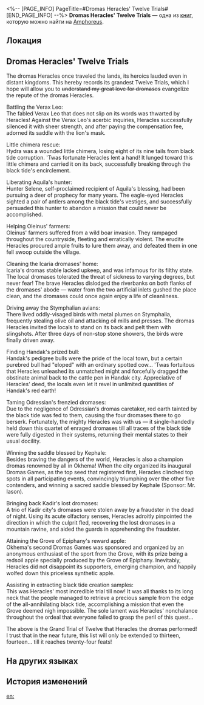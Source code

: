 <%-- [PAGE_INFO]
PageTitle=#Dromas Heracles' Twelve Trials#
[END_PAGE_INFO] --%>
{{Дополнить}}
{{Книга Инфобокс
|id           = 451
|partIds      = 190753
|Название     = 
|Изображение  = Предмет Книга Амфореус 1.png
|Мир          = Amphoreus
|Томов        = 1
|Автор        = <!--нужно добавить-->
|Описание     = Please treat this work as fiction, though its author really wants you to think it's real.
|Том1         = {{tx}}
|Источник1    = {{tx|Отсутствует источник}}
|Персонажи    = Aquila; Kephale
|Фракции      = Okhema
}}
'''Dromas Heracles' Twelve Trials''' — одна из [[Книги|книг]], которую можно найти на [[Amphoreus]].

==Локация==
{{Отметка карты|<!--название карты-->|<!--id отметки-->}}

==Dromas Heracles' Twelve Trials==
The dromas Heracles once traveled the lands, its heroics lauded even in distant kingdoms. This hereby records its grandest Twelve Trials, which I hope will allow you to <s>understand my great love for dromases</s> evangelize the repute of the dromas Heracles.

Battling the Verax Leo:<br />
The fabled Verax Leo that does not slip on its words was thwarted by Heracles! Against the Verax Leo's acerbic inquiries, Heracles successfully silenced it with sheer strength, and after paying the compensation fee, adorned its saddle with the lion's mask.

Little chimera rescue:<br />
Hydra was a wounded little chimera, losing eight of its nine tails from black tide corruption. 'Twas fortunate Heracles lent a hand! It lunged toward this little chimera and carried it on its back, successfully breaking through the black tide's encirclement.

Liberating Aquila's hunter:<br />
Hunter Selene, self-proclaimed recipient of Aquila's blessing, had been pursuing a deer of prophecy for many years. The eagle-eyed Heracles sighted a pair of antlers among the black tide's vestiges, and successfully persuaded this hunter to abandon a mission that could never be accomplished.

Helping Oleinus' farmers:<br />
Oleinus' farmers suffered from a wild boar invasion. They rampaged throughout the countryside, fleeting and erratically violent. The erudite Heracles procured ample fruits to lure them away, and defeated them in one fell swoop outside the village.

Cleaning the Icaria dromases' home:<br />
Icaria's dromas stable lacked upkeep, and was infamous for its filthy state. The local dromases tolerated the threat of sickness to varying degrees, but never fear! The brave Heracles dislodged the riverbanks on both flanks of the dromases' abode &mdash; water from the two artificial inlets gushed the place clean, and the dromases could once again enjoy a life of cleanliness.

Driving away the Stymphalian avians:<br />
There lived oddly-visaged birds with metal plumes on Stymphalia, frequently stealing olive oil and attacking oil mills and presses. The dromas Heracles invited the locals to stand on its back and pelt them with slingshots. After three days of non-stop stone showers, the birds were finally driven away.

Finding Handak's prized bull:<br />
Handak's pedigree bulls were the pride of the local town, but a certain purebred bull had "eloped" with an ordinary spotted cow... 'Twas fortuitous that Heracles unleashed its unmatched might and forcefully dragged the obstinate animal back to the cattle pen in Handak city. Appreciative of Heracles' deed, the locals even let it revel in unlimited quantities of Handak's red earth!

Taming Odressian's frenzied dromases:<br />
Due to the negligence of Odressian's dromas caretaker, red earth tainted by the black tide was fed to them, causing the four dromases there to go berserk. Fortunately, the mighty Heracles was with us &mdash; it single-handedly held down this quartet of enraged dromases till all traces of the black tide were fully digested in their systems, returning their mental states to their usual docility.

Winning the saddle blessed by Kephale:<br />
Besides braving the dangers of the world, Heracles is also a champion dromas renowned by all in Okhema! When the city organized its inaugural Dromas Games, as the top seed that registered first, Heracles clinched top spots in all participating events, convincingly triumphing over the other five contenders, and winning a sacred saddle blessed by Kephale (Sponsor: Mr. Iason).

Bringing back Kadir's lost dromases:<br />
A trio of Kadir city's dromases were stolen away by a fraudster in the dead of night. Using its acute olfactory senses, Heracles adroitly pinpointed the direction in which the culprit fled, recovering the lost dromases in a mountain ravine, and aided the guards in apprehending the fraudster.

Attaining the Grove of Epiphany's reward apple:<br />
Okhema's second Dromas Games was sponsored and organized by an anonymous enthusiast of the sport from the Grove, with its prize being a redsoil apple specially produced by the Grove of Epiphany. Inevitably, Heracles did not disappoint its supporters, emerging champion, and happily wolfed down this priceless synthetic apple.

Assisting in extracting black tide creation samples:<br />
This was Heracles' most incredible trial till now! It was all thanks to its long neck that the people managed to retrieve a precious sample from the edge of the all-annihilating black tide, accomplishing a mission that even the Grove deemed nigh impossible. The sole lament was Heracles' nonchalance throughout the ordeal that everyone failed to grasp the peril of this quest...

The above is the Grand Trial of Twelve that Heracles the dromas performed! I trust that in the near future, this list will only be extended to thirteen, fourteen... till it reaches twenty-four feats!<br />

==На других языках==
{{На других языках
|en   = Dromas Heracles' Twelve Trials
|zhs  = 大地兽赫拉克勒斯的十二试炼
|zht  = 大地獸海克力斯的十二試煉
|ja   = 大地獣ヘラクレスの十二の試練
|ko   = 드로마스 헤라클레스의 12가지 시련
|es   = Las doce pruebas del droma Heracles
|fr   = Les 12 épreuves d'Héraclès, le draka
|ru   = Двенадцать подвигов геозавра Геракла
|th   = 12 บททดสอบของอสูรธรณี Heracles
|vi   = Mười Hai Thử Thách Của Thú Đại Địa Herakles
|de   = Die zwölf Prüfungen von Herakles dem Droma
|id   = 12 Ujian Dromas Herakles
|pt   = As Doze Provações de Dromas Héracles
}}

==История изменений==
{{История изменений|3.5}}

[[en:]]